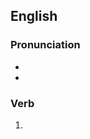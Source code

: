 ==English==

===Pronunciation===
* {{IPA|en|/swɪɡd/}}
* {{rhymes|en|ɪɡd|s=1}}

===Verb===
{{head|en|verb form}}

# {{en-past of|swig}}